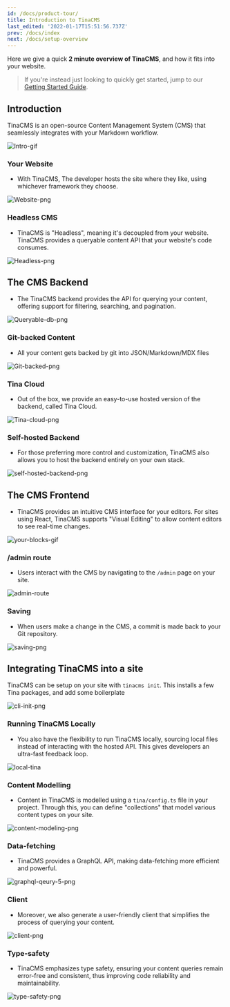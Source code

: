 ```yaml
---
id: /docs/product-tour/
title: Introduction to TinaCMS
last_edited: '2022-01-17T15:51:56.737Z'
prev: /docs/index
next: /docs/setup-overview
---
```


Here we give a quick **2 minute overview of TinaCMS**, and how it fits into your website.

> If you're instead just looking to quickly get started, jump to our [Getting Started Guide](/docs/setup-overview/).

## Introduction

TinaCMS is an open-source Content Management System (CMS) that seamlessly integrates with your Markdown workflow.

![Intro-gif](https://res.cloudinary.com/forestry-demo/image/upload/v1645712511/tina-io/docs/your-blocks.gif)

### Your Website

* With TinaCMS, The developer hosts the site where they like, using whichever framework they choose.

![Website-png](https://res.cloudinary.com/forestry-demo/image/upload/v1689874025/tina-io/docs/product-tour/headless_cms1.png)

### Headless CMS

* TinaCMS is "Headless", meaning it's decoupled from your website. TinaCMS provides a queryable content API that your website's code consumes.

![Headless-png](https://res.cloudinary.com/forestry-demo/image/upload/v1689874025/tina-io/docs/product-tour/headless_cms2.png)

## The CMS Backend

* The TinaCMS backend provides the API for querying your content, offering support for filtering, searching, and pagination.

![Queryable-db-png](https://res.cloudinary.com/forestry-demo/image/upload/v1689874024/tina-io/docs/product-tour/queryable_database.png)

### Git-backed Content

* All your content gets backed by git into JSON/Markdown/MDX files

![Git-backed-png](https://res.cloudinary.com/forestry-demo/image/upload/v1689874025/tina-io/docs/product-tour/git-backed.png)

### Tina Cloud

* Out of the box, we provide an easy-to-use hosted version of the backend, called Tina Cloud.

![Tina-cloud-png](https://res.cloudinary.com/forestry-demo/image/upload/v1689874024/tina-io/docs/product-tour/tina-cloud.png)

### Self-hosted Backend

* For those preferring more control and customization, TinaCMS also allows you to host the backend entirely on your own stack.

![self-hosted-backend-png](https://res.cloudinary.com/forestry-demo/image/upload/v1689874024/tina-io/docs/product-tour/self-host-backend.png)

## The CMS Frontend

* TinaCMS provides an intuitive CMS interface for your editors. For sites using React, TinaCMS supports "Visual Editing" to allow content editors to see real-time changes.

![your-blocks-gif](https://res.cloudinary.com/forestry-demo/image/upload/v1645712511/tina-io/docs/your-blocks.gif)

### /admin route

* Users interact with the CMS by navigating to the `/admin` page on your site.

![admin-route](https://res.cloudinary.com/forestry-demo/image/upload/v1689874024/tina-io/docs/product-tour/admin.png)

### Saving

* When users make a change in the CMS, a commit is made back to your Git repository.

![saving-png](https://res.cloudinary.com/forestry-demo/image/upload/v1689874024/tina-io/docs/product-tour/git-save.png)

## Integrating TinaCMS into a site

TinaCMS can be setup on your site with `tinacms init`. This installs a few Tina packages, and add some boilerplate

![cli-init-png](https://res.cloudinary.com/forestry-demo/image/upload/v1689819318/tina-io/docs/product-tour/cli-init.png)

### Running TinaCMS Locally

* You also have the flexibility to run TinaCMS locally, sourcing local files instead of interacting with the hosted API. This gives developers an ultra-fast feedback loop.

![local-tina](https://res.cloudinary.com/forestry-demo/image/upload/v1689874024/tina-io/docs/product-tour/local-workflow.png)

### Content Modelling

* Content in TinaCMS is modelled using a `tina/config.ts` file in your project. Through this, you can define "collections" that model various content types on your site.

![content-modeling-png](https://res.cloudinary.com/forestry-demo/image/upload/v1690206543/tina-io/docs/product-tour/content-modelling.png)

### Data-fetching

* TinaCMS provides a GraphQL API, making data-fetching more efficient and powerful.

![graphql-qeury-5-png](https://res.cloudinary.com/forestry-demo/image/upload/v1690205968/tina-io/docs/product-tour/graphql-query_5.png)

### Client

* Moreover, we also generate a user-friendly client that simplifies the process of querying your content.

![client-png](https://res.cloudinary.com/forestry-demo/image/upload/v1690206445/tina-io/docs/product-tour/client.png)

### Type-safety

* TinaCMS emphasizes type safety, ensuring your content queries remain error-free and consistent, thus improving code reliability and maintainability.

![type-safety-png](https://res.cloudinary.com/forestry-demo/image/upload/v1690206441/tina-io/docs/product-tour/client-typesafe.png)
